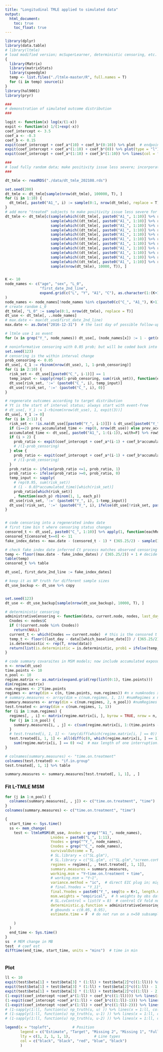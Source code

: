 ```yaml
---
title: "Longitudinal TMLE applied to simulated data"
output:
  html_document:
    toc: true  
    toc_float: true  
---
```


```r
library(dplyr)
library(data.table)
# library(ltmle)
# load modified version; mcSuperLearner, deterministic censoring, etc. 
{
  library(Matrix)
  library(matrixStats)
  library(speedglm)
  temp <- list.files("./ltmle-master/R", full.names = T)
  for (i in temp) source(i)
}
library(hal9001)
library(pryr)

###
# demonstration of simulated outcome distribution
###

logit <- function(x) log(x/(1-x))
expit <- function(x) 1/(1+exp(-x))
coef_intercept <- 3.5
coef_a <- -0.3
coef_b <- 0.15
expit(coef_intercept + coef_a*(10) + coef_b*(0:10)) %>% plot  # endpoint survival prob by accumulated exposure
expit(coef_intercept + coef_a*(1:10) + coef_b*(0)) %>% plot(type = "l")  # survival curve with 0 exposure
expit(coef_intercept + coef_a*(1:10) + coef_b*(1:10)) %>% lines(col = "red")  # survival curve with full exposure

###
# load fully random data; make positivity issue less severe; incorporate the outcome distribution above
###

dt_tmle <- readRDS("./data/dt_tmle_202108.rds")

set.seed(200)
dt_tmle <- dt_tmle[sample(nrow(dt_tmle), 100000, T), ]
for (i in 1:10) {
  dt_tmle[, paste0("A1_", i) := sample(0:1, nrow(dt_tmle), replace = T)]
}
# add more "treated" subjects to make positivity issue less severe for now
dt_tmle <- dt_tmle[c(sample(which((dt_tmle[, paste0("A1_", 1:10)] %>% rowSums) == 10), 10000, T), 
                     sample(which((dt_tmle[, paste0("A1_", 1:10)] %>% rowSums) == 9), 10000, T), 
                     sample(which((dt_tmle[, paste0("A1_", 1:10)] %>% rowSums) == 8), 10000, T), 
                     sample(which((dt_tmle[, paste0("A1_", 1:10)] %>% rowSums) == 7), 10000, T), 
                     sample(which((dt_tmle[, paste0("A1_", 1:10)] %>% rowSums) == 6), 10000, T), 
                     sample(which((dt_tmle[, paste0("A1_", 1:10)] %>% rowSums) == 5), 10000, T), 
                     sample(which((dt_tmle[, paste0("A1_", 1:10)] %>% rowSums) == 4), 10000, T), 
                     sample(which((dt_tmle[, paste0("A1_", 1:10)] %>% rowSums) == 3), 10000, T), 
                     sample(which((dt_tmle[, paste0("A1_", 1:10)] %>% rowSums) == 2), 10000, T), 
                     sample(which((dt_tmle[, paste0("A1_", 1:10)] %>% rowSums) == 1), 10000, T), 
                     sample(which((dt_tmle[, paste0("A1_", 1:10)] %>% rowSums) == 0), 10000, T), 
                     sample(nrow(dt_tmle), 10000, T)), ]


K <- 10 
node_names <- c("age", "sex", "L_0", 
                "first_date_2nd_line",
                expand.grid(c("L", "Y", "A1", "C"), as.character(1:(K+1))) %>% apply(1, function(row) paste0(row, collapse = "_"))
)
node_names <- node_names[!node_names %in% c(paste0(c("C_", "A1_"), K+1))]
# create random L_0
dt_tmle[, "L_0" := sample(0:1, nrow(dt_tmle), replace = T)]
dt_use <- dt_tmle[, ..node_names]
# max.date <- max(dt_use$first_date_2nd_line)
max.date <- as.Date("2016-12-31")  # the last day of possible follow-up

# ltmle use 1 as event
for (x in grep("Y_", node_names)) dt_use[, (node_names[x]) := 1 - get(node_names[x])]

# noninformative censoring with 0.05 prob; but will be coded back into the fake index date, so there is no need to fit C models
set.seed(123)
# censoring is the within interval change
prob_censoring <- 0.05
dt_use[, C_1 := rbinom(nrow(dt_use), 1, 1-prob_censoring)]
for (i in 2:10) {
  risk_set <- dt_use[[paste0("C_", i-1)]] == 1
  temp_input <- sapply(rep(1-prob_censoring, sum(risk_set)), function(each_p) rbinom(1, 1, each_p))
  dt_use[risk_set, ':=' (paste0("C_", i), temp_input)]
  dt_use[!risk_set, ':=' (paste0("C_", i), 0)]
}

# regenerate outcomes according to target distribution
# Yt is the start of interval status; always start with event-free
# dt_use[, Y_1 := 1-rbinom(nrow(dt_use), 1, expit(3))]
dt_use[, Y_1 := 0]
for (i in 2:11) {
  risk_set <- !is.na(dt_use[[paste0("Y_", i-1)]]) & dt_use[[paste0("Y_", i-1)]] == 0 & dt_use[[paste0("C_", i-1)]] == 1 
  if (i==2) prev_accumulated_time <- rep(0, nrow(dt_use)) else prev_accumulated_time <- dt_use[, paste0("A1_", 1:(i-2)), with=F] %>% rowSums
  accumulated_time <- dt_use[, paste0("A1_", 1:(i-1)), with=F] %>% rowSums
  if (i > 2) {
    prob_ratio <- expit(coef_intercept + coef_a*(i-1) + coef_b*accumulated_time)/expit(coef_intercept + coef_a*(i-2) + coef_b*prev_accumulated_time)
    # /(1-prob_censoring)
  } else {
    prob_ratio <- expit(coef_intercept + coef_a*(i-1) + coef_b*accumulated_time)
    # /(1-prob_censoring)
  }
  prob_ratio <- ifelse(prob_ratio <=1, prob_ratio, 1)
  prob_ratio <- ifelse(prob_ratio >=0, prob_ratio, 0)
  temp_input <- sapply(
    # rep(0.95, sum(risk_set))
    # (1 - 0.03*accumulated_time)[which(risk_set)]
    prob_ratio[which(risk_set)]
    , function(each_p) rbinom(1, 1, each_p))
  dt_use[risk_set, ':=' (paste0("Y_", i), 1-temp_input)]
  dt_use[!risk_set, ':=' (paste0("Y_", i), ifelse(dt_use[!risk_set, paste0("Y_", i-1), with=F] == 1, 1, NA))]
}


# code censoring into a regenerated index date
# first time bin t where censoring status changes
censored_t <- dt_use[, paste0("C_", 1:10)] %>% apply(1, function(eachRow) first(which(eachRow == 0))) %>% lapply(function(x) ifelse(length(x) == 0, 0, x)) %>% unlist
censored_t[censored_t==0] <- 11
fake_index_dates <- max.date - (censored_t - 1) * (365.25/2) - sample(10:170, nrow(dt_use), T)

# check fake index date inferred Ct process matches observed censoring
temp <- floor((max.date - fake_index_dates) / (365.25/2)) + 1 # decide max.date is in which interval, then it means censoring status changes within this interval
table(temp)
censored_t %>% table

dt_use[, first_date_2nd_line := fake_index_dates]

# keep it as NP truth for different sample sizes
dt_use_backup <- dt_use %>% copy


set.seed(123)
dt_use <- dt_use_backup[sample(nrow(dt_use_backup), 10000, T), ]

# deterministic censoring
administrativeCensoring <- function(data, current.node, nodes, last_day = max.date, which_baseline_date = 4) {
  Cnodes <- nodes$C
  if (!(current.node %in% Cnodes)) 
    return(NULL)
  current_t <- which(Cnodes == current.node)  # this is the censored t
  temp_t <- floor((last_day - data[[which_baseline_date]]) / (365.25/2)) + 1
  is.deterministic <- rep(T, nrow(data))
  return(list(is.deterministic = is.deterministic, prob1 = ifelse(temp_t <= current_t, 0, 1)))
}

# code summary covaraites in MSM models; now include accumulated exposure and time
n <- nrow(dt_use)
time.points <- 10
n_pool <- 10
regime.matrix <- as.matrix(expand.grid(rep(list(0:1), time.points)))
dim(regime.matrix)
num.regimes <- 2^time.points
regimes <- array(dim = c(n, time.points, num.regimes)) #n x numAnodes x numRegimes = n x time.points x 2^time.points
# summary.measures <- array(dim = c(num.regimes, 1, 1)) #numRegimes x num.summary.measures x num.final.Ynodes = 2^time.points x 1 x 1
summary.measures <- array(dim = c(num.regimes, 2, n_pool)) #numRegimes x num.summary.measures x num.final.Ynodes
test.treated <- array(dim = c(num.regimes, 1, 1))
for (i in 1:num.regimes) {
  regimes[, , i] <- matrix(regime.matrix[i, ], byrow = TRUE, nrow = n, ncol = time.points)
  for (j in 1:n_pool) {
    summary.measures[i, , j] <- c(sum(regime.matrix[i, 1:(time.points - n_pool + j)]), time.points - n_pool + j)  # accumulated exposure, time
  }
  # test.treated[i, 1, 1] <- !any(diff(which(regime.matrix[i, ] == 0)) == 1)
  test.treated[i, 1, 1] <- all(diff(c(0, which(regime.matrix[i, ] == 1), 11)) <= 2) &
    sum(regime.matrix[i, ] == 0) <=2  # max length of one interruption: first number -1; max total interruption: second number
}

# colnames(summary.measures) <- "time.on.treatment"
colnames(test.treated) <- "if.in.group"
test.treated[, 1, 1] %>% table

summary.measures <- summary.measures[test.treated[, 1, 1], , ]

```





### Fit L-TMLE MSM

```r
for (j in 1:n_pool) {
  colnames(summary.measures[, , j]) <- c("time.on.treatment", "time")
}
colnames(summary.measures) <- c("time.on.treatment", "time")

{
  start_time <- Sys.time()
  ss <- mem_change(
    test <- ltmleMSM(dt_use, Anodes = grep("^A1_", node_names), 
                     Lnodes = paste0("L_", 1:11), 
                     Ynodes = grep("^Y_", node_names), 
                     Cnodes = grep("^C_", node_names), 
                     survivalOutcome = T, 
                     # SL.library = c("SL.glm"),
                     # SL.library = c("SL.glm", c("SL.glm","screen.corP")),
                     regimes = regimes[, , test.treated[, 1, 1]], 
                     summary.measures = summary.measures, 
                     working.msm = "Y~time.on.treatment + time",
                     # working.msm = "Y~1",
                     variance.method = "ic",  # direct EIC plug in; might be underestimated with positivity and rare outcomes
                     # final.Ynodes = "Y_11",
                     final.Ynodes = paste0("Y_", seq(to = K+1, length.out = n_pool, by = 1)),   # to pool across these nodes
                     msm.weights = "empirical",  # h weights by obs data
                     # SL.cvControl = list(V = 8)  # control CV fold numbers; might be used in paralleled version
                     deterministic.g.function = administrativeCensoring,  # incorporate deterministic censoring based on index dates
                     # gbounds = c(0.05, 0.95),
                     estimate.time = F  # do not run on a n=50 subsample for predicting computation time
                     
    )
  )
  end_time <- Sys.time()
}
ss  # MEM change in MB
test  # coef est
difftime(end_time, start_time, units = "mins")  # time in min
 
```


### Plot

```r
ll <- 10
expit(test$beta[1] + test$beta[3] * (1:ll) + test$beta[2]*c((1:ll))) %>% plot(x = 1:ll, type = "l", ylim = c(0.00, 0.3), ylab = "Risk", xlab = "t")
expit(test$beta[1] + test$beta[3] * (1:ll) + test$beta[2]*c((1:ll) - 1)) %>% lines(x = 1:ll, col = "blue")
expit(test$beta[1] + test$beta[3] * (1:ll) + test$beta[2]*c((1:ll) - 2)) %>% lines(x = 1:ll, col = "red")
(1-expit(coef_intercept +coef_a*(1:ll) + coef_b*c((1:ll)))) %>% lines(x = 1:ll, col = "black", lty = 2)
(1-expit(coef_intercept +coef_a*(1:ll) + coef_b*c((1:ll)-1))) %>% lines(x = 1:ll, col = "blue", lty = 2)
(1-expit(coef_intercept +coef_a*(1:ll) + coef_b*c((1:ll)-2))) %>% lines(x = 1:ll, col = "red", lty = 2)
# (1-sapply(1:ll, function(u) np_truth(u, u) )) %>% lines(x = 1:ll, col = "black", lty = 2)
# (1-sapply(1:ll, function(u) np_truth(u, u-1) )) %>% lines(x = 1:ll, col = "blue", lty = 2)
# (1-sapply(1:ll, function(u) np_truth(u, u-2) )) %>% lines(x = 1:ll, col = "red", lty = 2)

legend(x = "topleft",          # Position
       legend = c("Estimate", "Target", "Missing 2", "Missing 1", "Full exposure"),  # Legend texts
       lty = c(1, 2, 1, 1, 1),           # Line types
       col = c("black", "black", "red", "blue", "black")
       )

```

